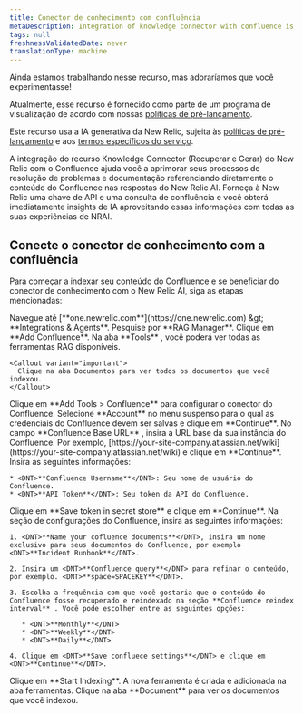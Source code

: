 ```yaml
---
title: Conector de conhecimento com confluência
metaDescription: Integration of knowledge connector with confluence is a GenAI assistant for observability that will help you understand and improve your system by integrating knowledge connector with your confluence
tags: null
freshnessValidatedDate: never
translationType: machine
---
```


<Callout title="visualização">
  Ainda estamos trabalhando nesse recurso, mas adoraríamos que você experimentasse!

  Atualmente, esse recurso é fornecido como parte de um programa de visualização de acordo com nossas [políticas de pré-lançamento](/docs/licenses/license-information/referenced-policies/new-relic-pre-release-policy).

  Este recurso usa a IA generativa da New Relic, sujeita às [políticas de pré-lançamento](/docs/licenses/license-information/referenced-policies/new-relic-pre-release-policy) e aos [termos específicos do serviço](https://newrelic.com/termsandconditions/service-specific).
</Callout>

A integração do recurso Knowledge Connector (Recuperar e Gerar) do New Relic com o Confluence ajuda você a aprimorar seus processos de resolução de problemas e documentação referenciando diretamente o conteúdo do Confluence nas respostas do New Relic AI. Forneça à New Relic uma chave de API e uma consulta de confluência e você obterá imediatamente insights de IA aproveitando essas informações com todas as suas experiências de NRAI.

## Conecte o conector de conhecimento com a confluência

Para começar a indexar seu conteúdo do Confluence e se beneficiar do conector de conhecimento com o New Relic AI, siga as etapas mencionadas:

<Steps>
  <Step>
    Navegue até <DNT>[**one.newrelic.com**](https://one.newrelic.com) &amp;gt; **Integrations &amp; Agents**</DNT>.
  </Step>

  <Step>
    Pesquise por <DNT>**RAG Manager**</DNT>.
  </Step>

  <Step>
    Clique em <DNT>**Add Confluence**</DNT>.
  </Step>

  <Step>
    Na aba <DNT>**Tools**</DNT> , você poderá ver todas as ferramentas RAG disponíveis.

    <Callout variant="important">
      Clique na aba Documentos para ver todos os documentos que você indexou.
    </Callout>
  </Step>

  <Step>
    Clique em <DNT>**Add Tools &gt; Confluence**</DNT> para configurar o conector do Confluence.
  </Step>

  <Step>
    Selecione <DNT>**Account**</DNT> no menu suspenso para o qual as credenciais do Confluence devem ser salvas e clique em <DNT>**Continue**</DNT>.
  </Step>

  <Step>
    No campo <DNT>**Confluence Base URL**</DNT> , insira a URL base da sua instância do Confluence. Por exemplo, <DNT>[https://your-site-company.atlassian.net/wiki](https://your-site-company.atlassian.net/wiki)</DNT> e clique em <DNT>**Continue**</DNT>.
  </Step>

  <Step>
    Insira as seguintes informações:

    * <DNT>**Confluence Username**</DNT>: Seu nome de usuário do Confluence.
    * <DNT>**API Token**</DNT>: Seu token da API do Confluence.
  </Step>

  <Step>
    Clique em <DNT>**Save token in secret store**</DNT> e clique em <DNT>**Continue**</DNT>.
  </Step>

  <Step>
    Na seção de configurações do Confluence, insira as seguintes informações:

    1. <DNT>**Name your cofluence documents**</DNT>, insira um nome exclusivo para seus documentos do Confluence, por exemplo <DNT>**Incident Runbook**</DNT>.

    2. Insira um <DNT>**Confluence query**</DNT> para refinar o conteúdo, por exemplo. <DNT>**space=SPACEKEY**</DNT>.

    3. Escolha a frequência com que você gostaria que o conteúdo do Confluence fosse recuperado e reindexado na seção **Confluence reindex interval** . Você pode escolher entre as seguintes opções:

       * <DNT>**Monthly**</DNT>
       * <DNT>**Weekly**</DNT>
       * <DNT>**Daily**</DNT>

    4. Clique em <DNT>**Save confluece settings**</DNT> e clique em <DNT>**Continue**</DNT>.
  </Step>

  <Step>
    Clique em <DNT>**Start Indexing**</DNT>. A nova ferramenta é criada e adicionada na aba ferramentas.
  </Step>

  <Step>
    Clique na aba <DNT>**Document**</DNT> para ver os documentos que você indexou.
  </Step>
</Steps>